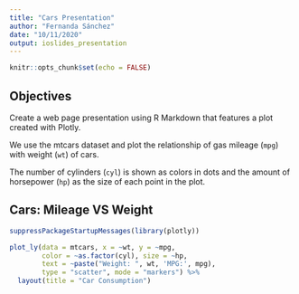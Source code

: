 ```yaml
---
title: "Cars Presentation"
author: "Fernanda Sánchez"
date: "10/11/2020"
output: ioslides_presentation
---
```


```r
knitr::opts_chunk$set(echo = FALSE)
```

## Objectives
Create a web page presentation using R Markdown that features a plot created with Plotly. 

We use the mtcars dataset and plot the relationship of gas mileage (`mpg`) with weight (`wt`) of cars.


The number of cylinders (`cyl`) is shown as colors in dots and the amount of horsepower (`hp`) as the size of each point in the plot.


## Cars: Mileage VS Weight 

```r
suppressPackageStartupMessages(library(plotly))

plot_ly(data = mtcars, x = ~wt, y = ~mpg, 
        color = ~as.factor(cyl), size = ~hp,
        text = ~paste("Weight: ", wt, 'MPG:', mpg),
        type = "scatter", mode = "markers") %>%
  layout(title = "Car Consumption")
```

